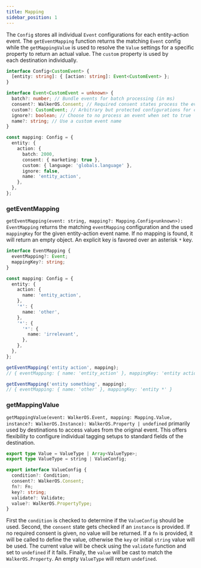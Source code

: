 ```yaml
---
title: Mapping
sidebar_position: 1
---
```



The `Config` stores all individual `Event` configurations for each entity-action
event. The&nbsp;<Link to="#geteventmapping">`getEventMapping`</Link> function
returns the matching `Event` config while
the&nbsp;<Link to="#getmappingvalue">`getMappingValue`</Link> is used to resolve
the `Value` settings for a specific property to return an actual value. The
`custom` property is used by
each&nbsp;<Link to="/docs/destinations/">destination</Link> individually.

```ts
interface Config<CustomEvent> {
  [entity: string]: { [action: string]: Event<CustomEvent> };
}

interface Event<CustomEvent = unknown> {
  batch?: number; // Bundle events for batch processing (in ms)
  consent?: WalkerOS.Consent; // Required consent states process the event
  custom?: CustomEvent; // Arbitrary but protected configurations for custom event config
  ignore?: boolean; // Choose to no process an event when set to true
  name?: string; // Use a custom event name
}

const mapping: Config = {
  entity: {
    action: {
      batch: 2000,
      consent: { marketing: true },
      custom: { language: 'globals.language' },
      ignore: false,
      name: 'entity_action',
    },
  },
};
```

### getEventMapping

`getEventMapping(event: string, mapping?: Mapping.Config<unknown>): EventMapping`
returns the matching `eventMapping` configuration and the used `mappingKey` for
the given entity-action event name. If no mapping is found, it will return an
empty object. An explicit key is favored over an asterisk `*` key.

```ts
interface EventMapping {
  eventMapping?: Event;
  mappingKey?: string;
}

const mapping: Config = {
  entity: {
    action: {
      name: 'entity_action',
    },
    '*': {
      name: 'other',
    },
    '*': {
      '*': {
        name: 'irrelevant',
      },
    },
  },
};

getEventMapping('entity action', mapping);
// { eventMapping: { name: 'entity_action' }, mappingKey: 'entity action' }

getEventMapping('entity something', mapping);
// { eventMapping: { name: 'other' }, mappingKey: 'entity *' }
```

### getMappingValue

`getMappingValue(event: WalkerOS.Event, mapping: Mapping.Value, instance?: WalkerOS.Instance): WalkerOS.Property | undefined`
primarily used by destinations to access values from the original event. This
offers flexibility to configure
individual&nbsp;<Link to="/docs/clients/walkerjs/tagging">tagging setups</Link>
to standard fields of the destination.

```ts
export type Value = ValueType | Array<ValueType>;
export type ValueType = string | ValueConfig;

export interface ValueConfig {
  condition?: Condition;
  consent?: WalkerOS.Consent;
  fn?: Fn;
  key?: string;
  validate?: Validate;
  value?: WalkerOS.PropertyType;
}
```

First the `condition` is checked to determine if the `ValueConfig` should be
used. Second, the `consent` state gets checked if an `instance` is provided. If
no required consent is given, no value will be returned. If a `fn` is provided,
it will be called to define the value, otherwise the `key` or initial `string`
value will be used. The current value will be check using the `validate`
function and set to `undefined` if it fails. Finally, the `value` will be cast
to match the `WalkerOS.Property`. An empty `ValueType` will return `undefined`.
